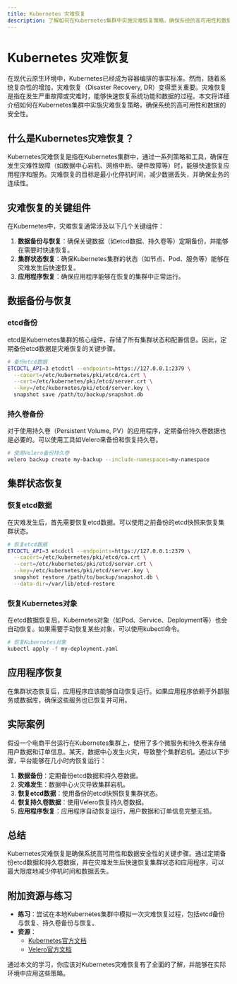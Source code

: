 ```yaml
---
title: Kubernetes 灾难恢复
description: 了解如何在Kubernetes集群中实施灾难恢复策略，确保系统的高可用性和数据的安全性。
---
```


# Kubernetes 灾难恢复

在现代云原生环境中，Kubernetes已经成为容器编排的事实标准。然而，随着系统复杂性的增加，灾难恢复（Disaster Recovery, DR）变得至关重要。灾难恢复是指在发生严重故障或灾难时，能够快速恢复系统功能和数据的过程。本文将详细介绍如何在Kubernetes集群中实施灾难恢复策略，确保系统的高可用性和数据的安全性。

## 什么是Kubernetes灾难恢复？

Kubernetes灾难恢复是指在Kubernetes集群中，通过一系列策略和工具，确保在发生灾难性故障（如数据中心宕机、网络中断、硬件故障等）时，能够快速恢复应用程序和服务。灾难恢复的目标是最小化停机时间，减少数据丢失，并确保业务的连续性。

## 灾难恢复的关键组件

在Kubernetes中，灾难恢复通常涉及以下几个关键组件：

1. **数据备份与恢复**：确保关键数据（如etcd数据、持久卷等）定期备份，并能够在需要时快速恢复。
2. **集群状态恢复**：确保Kubernetes集群的状态（如节点、Pod、服务等）能够在灾难发生后快速恢复。
3. **应用程序恢复**：确保应用程序能够在恢复的集群中正常运行。

## 数据备份与恢复

### etcd备份

etcd是Kubernetes集群的核心组件，存储了所有集群状态和配置信息。因此，定期备份etcd数据是灾难恢复的关键步骤。

```bash
# 备份etcd数据
ETCDCTL_API=3 etcdctl --endpoints=https://127.0.0.1:2379 \
  --cacert=/etc/kubernetes/pki/etcd/ca.crt \
  --cert=/etc/kubernetes/pki/etcd/server.crt \
  --key=/etc/kubernetes/pki/etcd/server.key \
  snapshot save /path/to/backup/snapshot.db
```

### 持久卷备份

对于使用持久卷（Persistent Volume, PV）的应用程序，定期备份持久卷数据也是必要的。可以使用工具如Velero来备份和恢复持久卷。

```bash
# 使用Velero备份持久卷
velero backup create my-backup --include-namespaces=my-namespace
```

## 集群状态恢复

### 恢复etcd数据

在灾难发生后，首先需要恢复etcd数据。可以使用之前备份的etcd快照来恢复集群状态。

```bash
# 恢复etcd数据
ETCDCTL_API=3 etcdctl --endpoints=https://127.0.0.1:2379 \
  --cacert=/etc/kubernetes/pki/etcd/ca.crt \
  --cert=/etc/kubernetes/pki/etcd/server.crt \
  --key=/etc/kubernetes/pki/etcd/server.key \
  snapshot restore /path/to/backup/snapshot.db \
  --data-dir=/var/lib/etcd-restore
```

### 恢复Kubernetes对象

在etcd数据恢复后，Kubernetes对象（如Pod、Service、Deployment等）也会自动恢复。如果需要手动恢复某些对象，可以使用kubectl命令。

```bash
# 恢复Kubernetes对象
kubectl apply -f my-deployment.yaml
```

## 应用程序恢复

在集群状态恢复后，应用程序应该能够自动恢复运行。如果应用程序依赖于外部服务或数据库，确保这些服务也已恢复并可用。

## 实际案例

假设一个电商平台运行在Kubernetes集群上，使用了多个微服务和持久卷来存储用户数据和订单信息。某天，数据中心发生火灾，导致整个集群宕机。通过以下步骤，平台能够在几小时内恢复运行：

1. **数据备份**：定期备份etcd数据和持久卷数据。
2. **灾难发生**：数据中心火灾导致集群宕机。
3. **恢复etcd数据**：使用备份的etcd快照恢复集群状态。
4. **恢复持久卷数据**：使用Velero恢复持久卷数据。
5. **应用程序恢复**：应用程序自动恢复运行，用户数据和订单信息完整无损。

## 总结

Kubernetes灾难恢复是确保系统高可用性和数据安全性的关键步骤。通过定期备份etcd数据和持久卷数据，并在灾难发生后快速恢复集群状态和应用程序，可以最大限度地减少停机时间和数据丢失。

## 附加资源与练习

- **练习**：尝试在本地Kubernetes集群中模拟一次灾难恢复过程，包括etcd备份与恢复、持久卷备份与恢复。
- **资源**：
  - [Kubernetes官方文档](https://kubernetes.io/docs/)
  - [Velero官方文档](https://velero.io/docs/)

通过本文的学习，你应该对Kubernetes灾难恢复有了全面的了解，并能够在实际环境中应用这些策略。